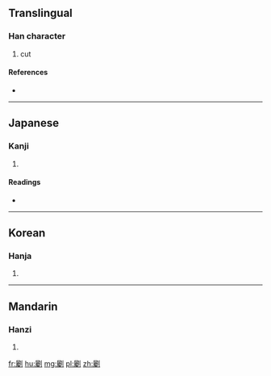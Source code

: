 ==Translingual==

===Han character===
{{Han char|rn=18|rad=刀|as=21|sn=23|four=|canj=尸戈中弓 (SILN)}}

# cut

====References====
* {{Han ref|kx=0146.010|dkj=02284|dj=0327.290|hdz=10363.090|uh=529A|ud=21146}}

----

==Japanese==

===Kanji===
{{ja-kanji|grade=|rs=刀21}}

# {{defn|Japanese|sort=刀21}}

====Readings====
* {{ja-readings|on=[[ちゃく]] (chaku), [[ちょう]] (chō)|kun=[[きる]] (kiru)}}

----

==Korean==

===Hanja===
{{ko-hanja|hangeul=촉|rv=chok|mr=ch'ok}}

# {{defn|Korean|sort=刀21}}

----

==Mandarin==

===Hanzi===
{{cmn-hanzi|pin=[[zhú]] ([[zhu2]])|wg=chu<sup>2</sup>}}

# {{defn|Mandarin|sort=刀21}}

[[fr:劚]]
[[hu:劚]]
[[mg:劚]]
[[pl:劚]]
[[zh:劚]]